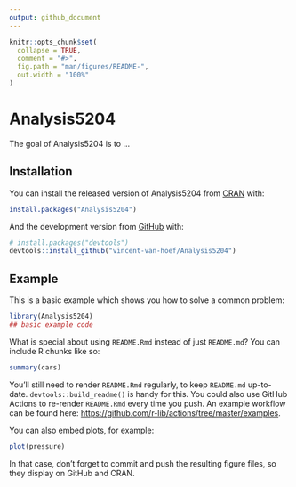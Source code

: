 ```yaml
---
output: github_document
---
```


<!-- README.md is generated from README.Rmd. Please edit that file -->

```r
knitr::opts_chunk$set(
  collapse = TRUE,
  comment = "#>",
  fig.path = "man/figures/README-",
  out.width = "100%"
)
```

# Analysis5204

<!-- badges: start -->
<!-- badges: end -->

The goal of Analysis5204 is to ...

## Installation

You can install the released version of Analysis5204 from [CRAN](https://CRAN.R-project.org) with:

``` r
install.packages("Analysis5204")
```

And the development version from [GitHub](https://github.com/) with:

``` r
# install.packages("devtools")
devtools::install_github("vincent-van-hoef/Analysis5204")
```
## Example

This is a basic example which shows you how to solve a common problem:

```r
library(Analysis5204)
## basic example code
```

What is special about using `README.Rmd` instead of just `README.md`? You can include R chunks like so:

```r
summary(cars)
```

You'll still need to render `README.Rmd` regularly, to keep `README.md` up-to-date. `devtools::build_readme()` is handy for this. You could also use GitHub Actions to re-render `README.Rmd` every time you push. An example workflow can be found here: <https://github.com/r-lib/actions/tree/master/examples>.

You can also embed plots, for example:

```r
plot(pressure)
```

In that case, don't forget to commit and push the resulting figure files, so they display on GitHub and CRAN.
